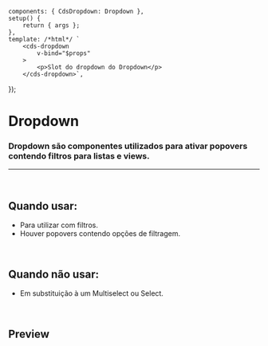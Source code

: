 
<Meta of={DropdownStories} />

	components: { CdsDropdown: Dropdown },
	setup() {
		return { args };
	},
	template: /*html*/ `
		<cds-dropdown
			v-bind="$props"
		>
			<p>Slot do dropdown do Dropdown</p>
		</cds-dropdown>`,
});

# Dropdown

### Dropdown são componentes utilizados para ativar popovers contendo filtros para listas e views.

***

<br />

## Quando usar:

* Para utilizar com filtros.
* Houver popovers contendo opções de filtragem.

<br />

## Quando não usar:

* Em substituição à um Multiselect ou Select.

<br />

## Preview

<Canvas>
  <Story of={DropdownStories.Dropdown} />
</Canvas>

<Controls />
